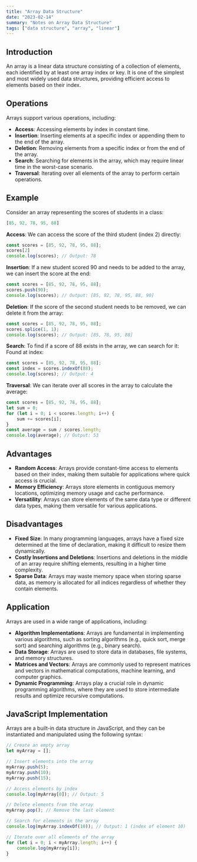 ```yaml
---
title: "Array Data Structure"
date: "2023-02-14"
summary: "Notes on Array Data Structure"
tags: ["data structure", "array", "linear"]
---
```


## Introduction
An array is a linear data structure consisting of a collection of elements, each identified by at least one array index or key. It is one of the simplest and most widely used data structures, providing efficient access to elements based on their index.

## Operations
Arrays support various operations, including:
- **Access**: Accessing elements by index in constant time.
- **Insertion**: Inserting elements at a specific index or appending them to the end of the array.
- **Deletion**: Removing elements from a specific index or from the end of the array.
- **Search**: Searching for elements in the array, which may require linear time in the worst-case scenario.
- **Traversal**: Iterating over all elements of the array to perform certain operations.

## Example
Consider an array representing the scores of students in a class:
```javascript
[85, 92, 78, 95, 88]
```

**Access**: We can access the score of the third student (index 2) directly:
```javascript
const scores = [85, 92, 78, 95, 88];
scores[2]
console.log(scores); // Output: 78
```

**Insertion**: If a new student scored 90 and needs to be added to the array, we can insert the score at the end:
```javascript
const scores = [85, 92, 78, 95, 88];
scores.push(90);
console.log(scores); // Output: [85, 92, 78, 95, 88, 90]
```

**Deletion**: If the score of the second student needs to be removed, we can delete it from the array:
```javascript
const scores = [85, 92, 78, 95, 88];
scores.splice(1, 1);
console.log(scores); // Output: [85, 78, 95, 88]
```

**Search**: To find if a score of 88 exists in the array, we can search for it: Found at index:
```javascript
const scores = [85, 92, 78, 95, 88];
const index = scores.indexOf(88);
console.log(scores); // Output: 4
```

**Traversal**: We can iterate over all scores in the array to calculate the average:
```javascript
const scores = [85, 92, 78, 95, 88];
let sum = 0;
for (let i = 0; i < scores.length; i++) {
    sum += scores[i];
}
const average = sum / scores.length;
console.log(average); // Output: 53
```

## Advantages
- **Random Access**: Arrays provide constant-time access to elements based on their index, making them suitable for applications where quick access is crucial.
- **Memory Efficiency**: Arrays store elements in contiguous memory locations, optimizing memory usage and cache performance.
- **Versatility**: Arrays can store elements of the same data type or different data types, making them versatile for various applications.

## Disadvantages
- **Fixed Size**: In many programming languages, arrays have a fixed size determined at the time of declaration, making it difficult to resize them dynamically.
- **Costly Insertions and Deletions**: Insertions and deletions in the middle of an array require shifting elements, resulting in a higher time complexity.
- **Sparse Data**: Arrays may waste memory space when storing sparse data, as memory is allocated for all indices regardless of whether they contain elements.

## Application
Arrays are used in a wide range of applications, including:
- **Algorithm Implementations**: Arrays are fundamental in implementing various algorithms, such as sorting algorithms (e.g., quick sort, merge sort) and searching algorithms (e.g., binary search).
- **Data Storage**: Arrays are used to store data in databases, file systems, and memory structures.
- **Matrices and Vectors**: Arrays are commonly used to represent matrices and vectors in mathematical computations, machine learning, and computer graphics.
- **Dynamic Programming**: Arrays play a crucial role in dynamic programming algorithms, where they are used to store intermediate results and optimize recursive computations.

## JavaScript Implementation
Arrays are a built-in data structure in JavaScript, and they can be instantiated and manipulated using the following syntax:

```javascript
// Create an empty array
let myArray = [];

// Insert elements into the array
myArray.push(5);
myArray.push(10);
myArray.push(15);

// Access elements by index
console.log(myArray[0]); // Output: 5

// Delete elements from the array
myArray.pop(); // Remove the last element

// Search for elements in the array
console.log(myArray.indexOf(10)); // Output: 1 (index of element 10)

// Iterate over all elements of the array
for (let i = 0; i < myArray.length; i++) {
    console.log(myArray[i]);
}
```

